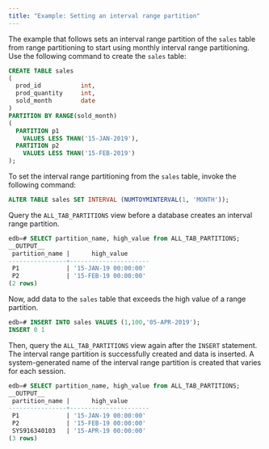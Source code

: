 ```yaml
---
title: "Example: Setting an interval range partition"
---
```


<div id="example_setting_an_interval_range_partition" class="registered_link"></div>

The example that follows sets an interval range partition of the `sales` table from range partitioning to start using monthly interval range partitioning. Use the following command to create the `sales` table:

```sql
CREATE TABLE sales
(
  prod_id           int,
  prod_quantity     int,
  sold_month        date
)
PARTITION BY RANGE(sold_month)
(
  PARTITION p1
    VALUES LESS THAN('15-JAN-2019'),
  PARTITION p2
    VALUES LESS THAN('15-FEB-2019')
);
```

To set the interval range partitioning from the `sales` table, invoke the following command:

```sql
ALTER TABLE sales SET INTERVAL (NUMTOYMINTERVAL(1, 'MONTH'));
```

Query the `ALL_TAB_PARTITIONS` view before a database creates an interval range partition.

```sql
edb=# SELECT partition_name, high_value from ALL_TAB_PARTITIONS;
__OUTPUT__
 partition_name |      high_value
----------------+----------------------
 P1             | '15-JAN-19 00:00:00'
 P2             | '15-FEB-19 00:00:00'
(2 rows)
```

Now, add data to the `sales` table that exceeds the high value of a range partition.

```sql
edb=# INSERT INTO sales VALUES (1,100,'05-APR-2019');
INSERT 0 1
```

Then, query the `ALL_TAB_PARTITIONS` view again after the `INSERT` statement. The interval range partition is successfully created and data is inserted. A system-generated name of the interval range partition is created that varies for each session.

```sql
edb=# SELECT partition_name, high_value from ALL_TAB_PARTITIONS;
__OUTPUT__
 partition_name |      high_value
----------------+----------------------
 P1             | '15-JAN-19 00:00:00'
 P2             | '15-FEB-19 00:00:00'
 SYS916340103   | '15-APR-19 00:00:00'
(3 rows)
```
